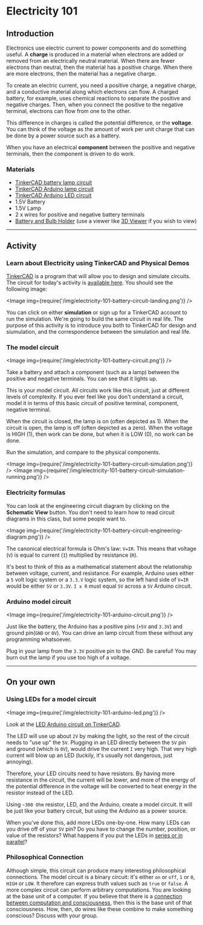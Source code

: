 
# Electricity 101

## Introduction
Electronics use electric current to power components and do something useful. A **charge** is produced in a material when electrons are added or removed from an electrically neutral material. When there are fewer electrons than neutral, then the material has a positive charge. When there are more electrons, then the material has a negative charge.

To create an electric current, you need a positive charge, a negative charge, and a conductive material along which electrons can flow. A charged battery, for example, uses chemical reactions to separate the positive and negative charges. Then, when you connect the positive to the negative terminal, electrons can flow from one to the other.

This difference in charges is called the potential difference, or the **voltage**. You can think of the voltage as the amount of work per unit charge that can be done by a power source such as a battery.

When you have an electrical **component** between the positive and negative terminals, then the component is driven to do work.

### Materials
- [TinkerCAD battery lamp circuit](https://www.tinkercad.com/things/iy8Vimd04Vq-electricity-101?sharecode=xxBxLakHuo_24h1a5FRmksUy2j6DGnrMyjheCpC06_g)
- [TinkerCAD Arduino lamp circuit](https://www.tinkercad.com/things/iplnL8Kj4w6-electricity-101-arduino?sharecode=vHEf-nhnSL9ombgpMq3-TgEiZwTMMwYP4M4s2tnJel0)
- [TinkerCAD Arduino LED circuit](https://www.tinkercad.com/things/3j4VkpdpGOr-electricity-101-arduino-led)
- 1.5V Battery
- 1.5V Lamp
- 2 x wires for positive and negative battery terminals
- [Battery and Bulb Holder](/designs/3d_models/electricity-101/00-lightbulb%20v21.obj) (use a viewer like [3D Viewer](https://3dviewer.net/) if you wish to view)

---
## Activity

### Learn about Electricity using TinkerCAD and Physical Demos
[TinkerCAD](https://tinkercad.com) is a program that will allow you to design and simulate circuits. The circuit for today's activity is [available here](https://www.tinkercad.com/things/iy8Vimd04Vq-electricity-101?sharecode=xxBxLakHuo_24h1a5FRmksUy2j6DGnrMyjheCpC06_g). You should see the following image:

<Image img={require('/img/electricity-101-battery-circuit-landing.png')} />

You can click on either **simulation** or sign up for a TinkerCAD account to run the simulation. We're going to build the same circuit in real life. The purpose of this activity is to introduce you both to TinkerCAD for design and siumulation, and the correspondence between the simulation and real life.

### The model circuit

<Image img={require('/img/electricity-101-battery-circuit.png')} />

Take a battery and attach a component (such as a lamp) between the positive and negative terminals. You can see that it lights up.

This is your model circuit. All circuits work like this circuit, just at different levels of complexity. If you ever feel like you don't understand a circuit, model it in terms of this basic circuit of positive terminal, component, negative terminal.

When the circuit is closed, the lamp is on (often depicted as 1). When the circuit is open, the lamp is off (often depicted as a zero). When the voltage is HIGH (1), then work can be done, but when it is LOW (0), no work can be done.

Run the simulation, and compare to the physical components.

<Image img={require('/img/electricity-101-battery-circuit-simulation.png')} />
<Image img={require('/img/electricity-101-battery-circuit-simulation-running.png')} />


### Electricity formulas
You can look at the engineering circuit diagram by clicking on the **Schematic View** button. You don't need to learn how to read circuit diagrams in this class, but some people want to.

<Image img={require('/img/electricity-101-battery-circuit-engineering-diagram.png')} />

The canonical electrical formula is Ohm's law: `V=IR`. This means that voltage (`V`) is equal to current (`I`) multiplied by resistance (`R`). 

It's best to think of this as a mathematical statement about the relationship between voltage, current, and resistance. For example, Arduino uses either a `5` volt logic system or a `3.3.V` logic system, so the left hand side of `V=IR` would be either `5V` or `3.3V`. `I x R` must equal `5V` across a `5V` Arduino circuit.

### Arduino model circuit

<Image img={require('/img/electricity-101-arduino-circuit.png')} />

Just like the battery, the Arduino has a positive pins (`+5V` and `3.3V`) and ground pin(`GND` or `0V`). You can drive an lamp circuit from these without any programming whatsoever. 

Plug in your lamp from the `3.3V` positive pin to the *GND*. Be careful! You may burn out the lamp if you use too high of a voltage.

---
## On your own
### Using LEDs for a model circuit

<Image img={require('/img/electricity-101-arduino-led.png')} />

Look at the [LED Arduino circuit on TinkerCAD](https://www.tinkercad.com/things/3j4VkpdpGOr-electricity-101-arduino-led).

The LED will use up about `2V` by making the light, so the rest of the circuit needs to "use up" the `5V`. Plugging in an LED directly between the `5V` pin and ground (which is `0V`), would drive the current `I` very high. That very high current will blow up an LED (luckily, it's usually not dangerous, just annoying). 

Therefore, your LED circuits need to have resistors. By having more resistance in the circuit, the current will be lower, and more of the energy of the potential difference in the voltage will be converted to heat energy in the resistor instead of the LED.

Using `~300 Ohm` resistor, LED, and the Arduino, create a model circuit. It will be just like your battery circuit, but using the Arduino as a power source.

When you've done this, add more LEDs one-by-one. How many LEDs can you drive off of your `5V` pin? Do you have to change the number, position, or value of the resistors? What happens if you put the LEDs in [series or in parallel](https://www.allaboutcircuits.com/textbook/direct-current/chpt-5/what-are-series-and-parallel-circuits)?

### Philosophical Connection
Although simple, this circuit can produce many interesting philosophical connections. The model circuit is a binary circuit: it's either `on` or `off`, `1` or `0`, `HIGH` or `LOW`. It therefore can express truth values such as `true` or `false`. A more complex circuit can perform arbitrary computations. You are looking at the base unit of a computer. If you believe that there is a [connection between computation and consciousness](https://en.wikipedia.org/wiki/Computational_theory_of_mind), then this is the base unit of that consciousness. How, then, do wires like these combine to make something conscious? Discuss with your group.